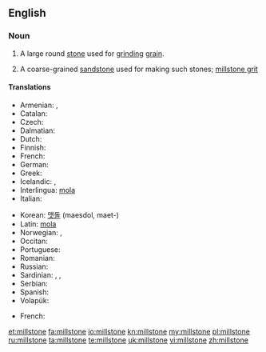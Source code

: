 ==English==
{{wikipedia}}

===Noun===
{{en-noun}}

# A large round [[stone]] used for [[grind]]ing [[grain]].
# {{geology}} A coarse-grained [[sandstone]] used for making such stones; [[millstone grit]]

====Translations====
{{trans-top|large round stone used for grinding grain}}
* Armenian: {{t-|hy|երկանաքար|tr=erkanak'ar}}, {{t-|hy|ջրաղացաքար|tr=ǰraġac'ak'ar}}
* Catalan: {{t|ca|mola|f}}
* Czech: {{t-|cs|mlýnský kámen|m}}
* Dalmatian: {{t|dlm|mucna|f}}
* Dutch: {{t-|nl|molensteen|m}}
* Finnish: {{t-|fi|myllynkivi}}
* French: {{t|fr|meule|f}}
* German: {{t+|de|Mühlstein|m}}
* Greek: {{t|el|μυλόπετρα|f|tr=mylópetra|sc=Grek}}
* Icelandic: {{t|is|kvarnarsteinn|m}}, {{t|is|myllusteinn|m}}
* Interlingua: [[mola]]
* Italian: {{t+|it|mola|f}}
{{trans-mid}}
* Korean: [[맷돌]] (maesdol, maet-)
* Latin: [[mola ]] {{f}}
* Norwegian: {{t|no|kvernstein|m}}, {{t|no|møllestein|m}}
* Occitan: {{t|oc|mòla|f}}
* Portuguese: {{t-|pt|mó|f}}
* Romanian: {{t|ro|piatră de moară|f}}
* Russian: {{t+|ru|жёрнов|m|tr=žjornov}}
* Sardinian: {{t|sc|moa}}, {{t|sc|mola}}, {{t|sc|mora}}
* Serbian: {{t-|sr|žrvanj|m}}
* Spanish: {{t+|es|muela|f}}
* Volapük: {{t|vo|mülaston}}
{{trans-bottom}}

{{trans-top|coarse-grained sandstone}}
* French: {{t|fr|meulière|f}}
{{trans-mid}}
{{trans-bottom}}

[[et:millstone]]
[[fa:millstone]]
[[io:millstone]]
[[kn:millstone]]
[[my:millstone]]
[[pl:millstone]]
[[ru:millstone]]
[[ta:millstone]]
[[te:millstone]]
[[uk:millstone]]
[[vi:millstone]]
[[zh:millstone]]